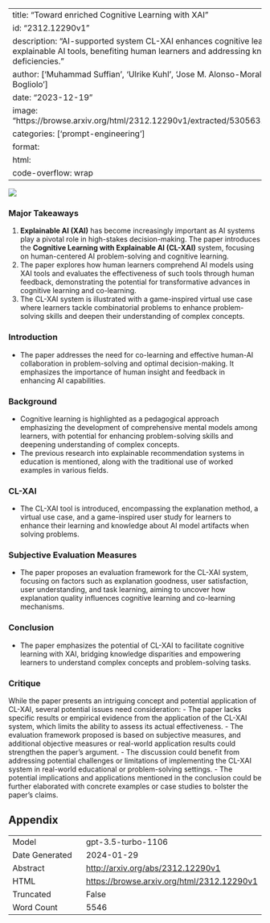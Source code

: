 
---
title: "Toward enriched Cognitive Learning with XAI"
id: "2312.12290v1"
description: "AI-supported system CL-XAI enhances cognitive learning with explainable AI tools, benefiting human learners and addressing knowledge deficiencies."
author: ['Muhammad Suffian', 'Ulrike Kuhl', 'Jose M. Alonso-Moral', 'Alessandro Bogliolo']
date: "2023-12-19"
image: "https://browse.arxiv.org/html/2312.12290v1/extracted/5305631/img/home.png"
categories: ['prompt-engineering']
format:
  html:
    code-overflow: wrap
---

![](https://browse.arxiv.org/html/2312.12290v1/extracted/5305631/img/home.png)

### Major Takeaways
1. **Explainable AI (XAI)** has become increasingly important as AI systems play a pivotal role in high-stakes decision-making. The paper introduces the **Cognitive Learning with Explainable AI (CL-XAI)** system, focusing on human-centered AI problem-solving and cognitive learning.
2. The paper explores how human learners comprehend AI models using XAI tools and evaluates the effectiveness of such tools through human feedback, demonstrating the potential for transformative advances in cognitive learning and co-learning.
3. The CL-XAI system is illustrated with a game-inspired virtual use case where learners tackle combinatorial problems to enhance problem-solving skills and deepen their understanding of complex concepts.

### Introduction
- The paper addresses the need for co-learning and effective human-AI collaboration in problem-solving and optimal decision-making. It emphasizes the importance of human insight and feedback in enhancing AI capabilities.

### Background
- Cognitive learning is highlighted as a pedagogical approach emphasizing the development of comprehensive mental models among learners, with potential for enhancing problem-solving skills and deepening understanding of complex concepts.
- The previous research into explainable recommendation systems in education is mentioned, along with the traditional use of worked examples in various fields.

### CL-XAI
- The CL-XAI tool is introduced, encompassing the explanation method, a virtual use case, and a game-inspired user study for learners to enhance their learning and knowledge about AI model artifacts when solving problems.

### Subjective Evaluation Measures
- The paper proposes an evaluation framework for the CL-XAI system, focusing on factors such as explanation goodness, user satisfaction, user understanding, and task learning, aiming to uncover how explanation quality influences cognitive learning and co-learning mechanisms.

### Conclusion
- The paper emphasizes the potential of CL-XAI to facilitate cognitive learning with XAI, bridging knowledge disparities and empowering learners to understand complex concepts and problem-solving tasks.

### Critique
While the paper presents an intriguing concept and potential application of CL-XAI, several potential issues need consideration:
- The paper lacks specific results or empirical evidence from the application of the CL-XAI system, which limits the ability to assess its actual effectiveness.
- The evaluation framework proposed is based on subjective measures, and additional objective measures or real-world application results could strengthen the paper's argument.
- The discussion could benefit from addressing potential challenges or limitations of implementing the CL-XAI system in real-world educational or problem-solving settings.
- The potential implications and applications mentioned in the conclusion could be further elaborated with concrete examples or case studies to bolster the paper's claims.

## Appendix

|          |          |
|----------|----------|
| Model     | gpt-3.5-turbo-1106       |
| Date Generated     | 2024-01-29       |
| Abstract | [http://arxiv.org/abs/2312.12290v1](http://arxiv.org/abs/2312.12290v1)        |
| HTML     | [https://browse.arxiv.org/html/2312.12290v1](https://browse.arxiv.org/html/2312.12290v1)       |
| Truncated       | False       |
| Word Count       | 5546       |